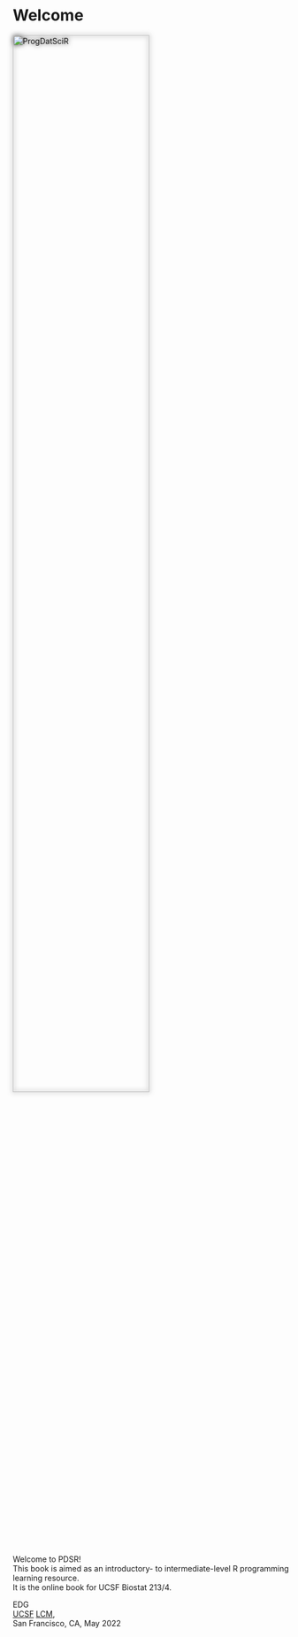 # Welcome {.unnumbered}

<img src="./PDSR_cover.jpg" alt="ProgDatSciR" style="width:70%;filter: drop-shadow(0 0 .3rem #333);"/>
<br/><br/>
Welcome to PDSR!  
This book is aimed as an introductory- to intermediate-level R programming learning resource.  
It is the online book for UCSF Biostat 213/4.

EDG  
[UCSF](https://www.ucsf.edu/) [LCM](https://lambdamd.org/),  
San Francisco, CA, May 2022
